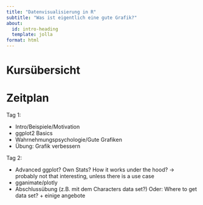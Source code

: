 ```yaml
---
title: "Datenvisualisierung in R"
subtitle: "Was ist eigentlich eine gute Grafik?"
about:
  id: intro-heading
  template: jolla
format: html
---
```


:::{#intro-heading}

# Kursübersicht


:::


# Zeitplan

Tag 1: 

- Intro/Beispiele/Motivation
- ggplot2 Basics
- Wahrnehmungspsychologie/Gute Grafiken
- Übung: Grafik verbessern


Tag 2:

- Advanced ggplot? Own Stats? How it works under the hood? -> probably not that interesting, unless there is a use case
- gganimate/plotly
- Abschlussübung (z.B. mit dem Characters data set?) Oder: Where to get data set? + einige angebote

